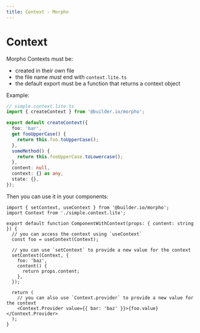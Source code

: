 ```yaml
---
title: Context - Morpho
---
```


# Context

Morpho Contexts must be:

- created in their own file
- the file name _must_ end with `context.lite.ts`
- the default export must be a function that returns a context object

Example:

```ts
// simple.context.lite.ts
import { createContext } from '@builder.io/morpho';

export default createContext({
  foo: 'bar',
  get fooUpperCase() {
    return this.foo.toUpperCase();
  },
  someMethod() {
    return this.fooUpperCase.toLowercase();
  },
  content: null,
  context: {} as any,
  state: {},
});
```

Then you can use it in your components:

```tsx
import { setContext, useContext } from '@builder.io/morpho';
import Context from './simple.context.lite';

export default function ComponentWithContext(props: { content: string }) {
  // you can access the context using `useContext`
  const foo = useContext(Context);

  // you can use `setContext` to provide a new value for the context
  setContext(Context, {
    foo: 'baz',
    content() {
      return props.content;
    },
  });

  return (
    // you can also use `Context.provider` to provide a new value for the context
    <Context.Provider value={{ bar: 'baz' }}>{foo.value}</Context.Provider>
  );
}
```
